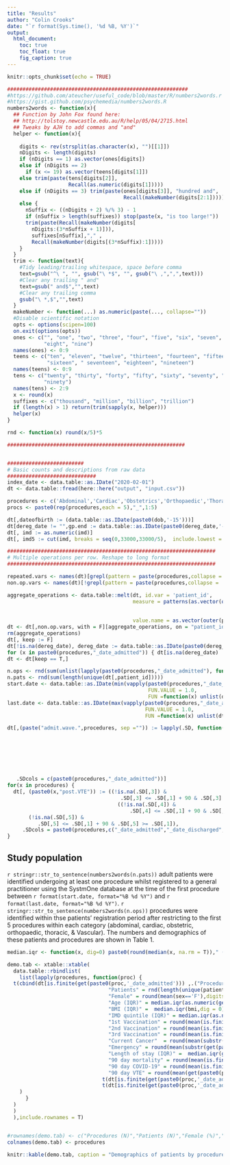 ```yaml
---
title: "Results"
author: "Colin Crooks"
date: "`r format(Sys.time(), '%d %B, %Y')`"
output: 
  html_document:
    toc: true
    toc_float: true
    fig_caption: true
---
```





```r
knitr::opts_chunk$set(echo = TRUE)

###########################################################
#https://github.com/ateucher/useful_code/blob/master/R/numbers2words.r
#https://gist.github.com/psychemedia/numbers2words.R
numbers2words <- function(x){
  ## Function by John Fox found here: 
  ## http://tolstoy.newcastle.edu.au/R/help/05/04/2715.html
  ## Tweaks by AJH to add commas and "and"
  helper <- function(x){
    
    digits <- rev(strsplit(as.character(x), "")[[1]])
    nDigits <- length(digits)
    if (nDigits == 1) as.vector(ones[digits])
    else if (nDigits == 2)
      if (x <= 19) as.vector(teens[digits[1]])
    else trim(paste(tens[digits[2]],
                    Recall(as.numeric(digits[1]))))
    else if (nDigits == 3) trim(paste(ones[digits[3]], "hundred and", 
                                      Recall(makeNumber(digits[2:1]))))
    else {
      nSuffix <- ((nDigits + 2) %/% 3) - 1
      if (nSuffix > length(suffixes)) stop(paste(x, "is too large!"))
      trim(paste(Recall(makeNumber(digits[
        nDigits:(3*nSuffix + 1)])),
        suffixes[nSuffix],"," ,
        Recall(makeNumber(digits[(3*nSuffix):1]))))
    }
  }
  trim <- function(text){
    #Tidy leading/trailing whitespace, space before comma
    text=gsub("^\ ", "", gsub("\ *$", "", gsub("\ ,",",",text)))
    #Clear any trailing " and"
    text=gsub(" and$","",text)
    #Clear any trailing comma
    gsub("\ *,$","",text)
  }  
  makeNumber <- function(...) as.numeric(paste(..., collapse=""))     
  #Disable scientific notation
  opts <- options(scipen=100) 
  on.exit(options(opts)) 
  ones <- c("", "one", "two", "three", "four", "five", "six", "seven",
            "eight", "nine") 
  names(ones) <- 0:9 
  teens <- c("ten", "eleven", "twelve", "thirteen", "fourteen", "fifteen",
             "sixteen", " seventeen", "eighteen", "nineteen")
  names(teens) <- 0:9 
  tens <- c("twenty", "thirty", "forty", "fifty", "sixty", "seventy", "eighty",
            "ninety") 
  names(tens) <- 2:9 
  x <- round(x)
  suffixes <- c("thousand", "million", "billion", "trillion")     
  if (length(x) > 1) return(trim(sapply(x, helper)))
  helper(x)
}

rnd <- function(x) round(x/5)*5

##########################################################


#########################
# Basic counts and descriptions from raw data
#############################
index_date <- data.table::as.IDate("2020-02-01")
dt <- data.table::fread(here::here("output", "input.csv"))

procedures <- c('Abdominal','Cardiac','Obstetrics','Orthopaedic','Thoracic', 'Vascular')
procs <- paste0(rep(procedures,each = 5),"_",1:5)

dt[,dateofbirth := (data.table::as.IDate(paste0(dob,'-15')))]
dt[dereg_date != "",gp.end := data.table::as.IDate(paste0(dereg_date,'-15'))]
dt[, imd := as.numeric(imd)]
dt[, imd5 := cut(imd, breaks = seq(0,33000,33000/5),  include.lowest = T, ordered_result = F)]

####################################################################
# Multiple operations per row. Reshape to long format
####################################################################

repeated.vars <- names(dt)[grepl(pattern = paste(procedures,collapse = '|'),x = names(dt))]
non.op.vars <- names(dt)[!grepl(pattern = paste(procedures,collapse = '|'),x = names(dt))]

aggregate_operations <- data.table::melt(dt, id.var = 'patient_id',
                                         measure = patterns(as.vector(outer(paste0(procedures,'_[0-9]'),
                                                                            unique(gsub(pattern = paste0(as.vector(outer(procedures,paste0("_",1:5),paste0)),collapse = "|"),replacement = "",x = repeated.vars)),
                                                                            paste0))),
                                         value.name = as.vector(outer(procedures,unique(gsub(pattern = paste0(as.vector(outer(procedures,paste0("_",1:5),paste0)),collapse = "|"),replacement = "",x = repeated.vars)),paste0)))
dt <- dt[,non.op.vars, with = F][aggregate_operations, on = "patient_id"]
rm(aggregate_operations)
dt[, keep := F]
dt[!is.na(dereg_date), dereg_date := data.table::as.IDate(paste0(dereg_date,"-30"), format = "%Y-%m-%d")]
for (x in paste0(procedures,"_date_admitted")) { dt[is.na(dereg_date) | x <= dereg_date, keep := T] }
dt <- dt[keep == T,]

n.ops <- rnd(sum(unlist(lapply(paste0(procedures,"_date_admitted"), function(x) dt[is.finite(get(x)),.N]))))
n.pats <- rnd(sum(length(unique(dt[,patient_id]))))
start.date <- data.table::as.IDate(min(vapply(paste0(procedures,"_date_admitted"), 
                                              FUN.VALUE = 1.0,
                                              FUN =function(x) unlist(dt[order(x),x, with = F][1]))))
last.date <- data.table::as.IDate(max(vapply(paste0(procedures,"_date_admitted"), 
                                             FUN.VALUE = 1.0, 
                                             FUN =function(x) unlist(dt[order(-x),x, with = F][1]))))

dt[,(paste("admit.wave.",procedures, sep ="")) := lapply(.SD, function(x) cut(as.numeric(x), breaks =
                                                                                c(as.numeric(data.table::as.IDate("2020-01-01", format = "%Y-%m-%d")), 
                                                                                  as.numeric(data.table::as.IDate("2020-09-01", format = "%Y-%m-%d")),                                       
                                                                                  as.numeric(data.table::as.IDate("2021-05-01", format = "%Y-%m-%d")),
                                                                                  as.numeric(data.table::as.IDate("2021-12-31", format = "%Y-%m-%d")),
                                                                                  as.numeric(data.table::as.IDate("2022-05-01", format = "%Y-%m-%d"))),
                                                                              labels = c("Wave_1","Wave_2","Wave_3","Wave_4"),
                                                                              ordered = T)), 
   .SDcols = c(paste0(procedures,"_date_admitted"))]
for(x in procedures) {
  dt[, (paste0(x,"post.VTE")) := ((!is.na(.SD[,3]) &  
                                     .SD[,3] <= .SD[,1] + 90 & .SD[,3] >= .SD[,1]) | 
                                    ((!is.na(.SD[,4]) &  
                                        .SD[,4] <= .SD[,1] + 90 & .SD[,4] >= .SD[,1]))) & 
       (!is.na(.SD[,5]) &  
          .SD[,5] <= .SD[,1] + 90 & .SD[,5] >= .SD[,1]), 
     .SDcols = paste0(procedures,c("_date_admitted","_date_discharged","_VTE_GP_date","_VTE_HES_date_admitted","_anticoagulation_prescriptions_date"))]  # events flagged at end of episode
}

```

## Study population
`r stringr::str_to_sentence(numbers2words(n.pats))` adult patients were identified undergoing at least one procedure whilst registered to a general practitioner using the SystmOne database at the time of the first procedure between `r format(start.date, format="%B %d %Y")` and `r format(last.date, format="%B %d %Y")`. `r stringr::str_to_sentence(numbers2words(n.ops))` procedures were identified within thse patients' registration period after restricting to the first 5 procedures within each category (abdominal, cardiac, obstetric, orthopaedic,  thoracic, & Vascular). The numbers and demographics of these patients and procedures are shown in Table 1.

```r

median.iqr <- function(x, dig=0) paste0(round(median(x, na.rm = T))," (",paste(round(quantile(x,c(0.25,0.75),na.rm = T),digits = dig),collapse = ","),")")

demo.tab <- xtable::xtable(
  data.table::rbindlist(
    list(lapply(procedures, function(proc) { 
  t(cbind(dt[is.finite(get(paste0(proc,'_date_admitted'))) ,.("Procedures" = rnd(.N),
                                 "Patients" = rnd(length(unique(patient_id))),
                                 "Female" = round(mean(sex=='F'),digits = 3)*100,
                                 "Age (IQR)" = median.iqr(as.numeric(get(paste0(proc,'_date_admitted')) - as.numeric(dateofbirth))/365.25,dig = 0),
                                 "BMI (IQR)" =  median.iqr(bmi,dig = 0),
                                 "IMD quintile (IQR)" = median.iqr(as.numeric(imd5),dig = 0),
                                 "1st Vaccination" = round(mean(is.finite(covid_vaccine_dates_1) & get(paste0(proc,'_date_admitted'))  - covid_vaccine_dates_1 >= 14),digits = 3)*100,
                                 "2nd Vaccination" = round(mean(is.finite(covid_vaccine_dates_2) & get(paste0(proc,'_date_admitted'))  - covid_vaccine_dates_2 >= 14),digits = 3)*100,
                                 "3rd Vaccination" = round(mean(is.finite(covid_vaccine_dates_3) & get(paste0(proc,'_date_admitted'))  - covid_vaccine_dates_3 >= 14),digits = 3)*100,
                                 "Current Cancer"  = round(mean(substr(get(paste0(proc,'_primary_diagnosis')),1,1) =='C'), digits = 3)*100,
                                 "Emergency" = round(mean(substr(get(paste0(proc,'_admission_method')),1,1) == "2"),digits = 3)*100,
                                 "Length of stay (IQR)" =  median.iqr(get(paste0(proc,'_date_discharged')) - get(paste0(proc,'_date_admitted')),dig = 0),
                                 "90 day mortality" = round(mean(is.finite(date_death_ons) & date_death_ons - get(paste0(proc,'_date_admitted')) <= 90),digits = 3)*100,
                                 "90 day COVID-19" = round(mean(is.finite(get(paste0(proc,'_date'))) & get(paste0(proc,'_date')) - get(paste0(proc,'_date_admitted')) <= 90  & get(paste0(proc,'_date')) - get(paste0(proc,'_date_admitted')) >=0),digits = 3)*100,
                                 "90 day VTE" = round(mean(get(paste0(proc,'post.VTE')), na.rm = T),digits = 4)*100)],
                               t(dt[is.finite(get(paste0(proc,'_date_admitted'))) ,rnd(.N), keyby = region][,V1]),
                               t(dt[is.finite(get(paste0(proc,'_date_admitted'))),rnd(.N), by = .(.grp = eval(parse(text = paste0(proc,'_primary_diagnosis'))))][order(-V1), do.call(paste,c(.SD, sep = ": "))][1:5]))
    )
      }
  )
  )
  ),include.rownames = T)


#rownames(demo.tab) <- c("Procedures (N)","Patients (N)","Female (%)","Median Age, years (IQR)","Median BMI (IQR)","IMD quintile (IQR)","1st Vaccination (%)","2nd Vaccination (%)","3rd Vaccination (%)","Cancer diagnosis (%)", "Emergency (%)","Median length of stay (IQR)","90 day mortality (%)","90 day COVID-19 (%)","90 day VTE","Region: Other","East of England","East Midlands","London","North East","North West","South East","South West","West Midlands","Yorkshire and the Humber", "Top 5 primary diagnoses: 1", "2","3","4","5")
colnames(demo.tab) <- procedures
                        
knitr::kable(demo.tab, caption = "Demographics of patients by procedure type with counts rounded to nearest 5")
```

